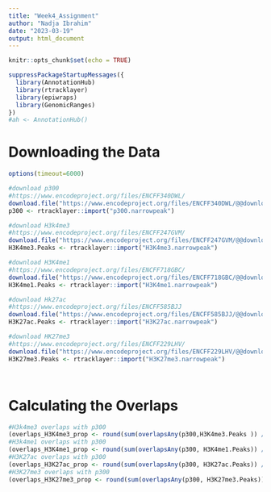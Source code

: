```yaml
---
title: "Week4_Assignment"
author: "Nadja Ibrahim"
date: "2023-03-19"
output: html_document
---
```


```r
knitr::opts_chunk$set(echo = TRUE)

```

```r
suppressPackageStartupMessages({
  library(AnnotationHub)
  library(rtracklayer)
  library(epiwraps)
  library(GenomicRanges)
})
#ah <- AnnotationHub()
```

# Downloading the Data

```r
options(timeout=6000)

#download p300 
#https://www.encodeproject.org/files/ENCFF340DWL/
download.file("https://www.encodeproject.org/files/ENCFF340DWL/@@download/ENCFF340DWL.bed.gz", "p300.narrowpeak")
p300 <- rtracklayer::import("p300.narrowpeak")

#download H3k4me3 
#https://www.encodeproject.org/files/ENCFF247GVM/
download.file("https://www.encodeproject.org/files/ENCFF247GVM/@@download/ENCFF247GVM.bed.gz", "H3K4me3.narrowpeak")
H3K4me3.Peaks <- rtracklayer::import("H3K4me3.narrowpeak")

#download H3K4me1
#https://www.encodeproject.org/files/ENCFF718GBC/
download.file("https://www.encodeproject.org/files/ENCFF718GBC/@@download/ENCFF718GBC.bed.gz", "H3K4me1.narrowpeak")
H3K4me1.Peaks <- rtracklayer::import("H3K4me1.narrowpeak")

#download Hk27ac
#https://www.encodeproject.org/files/ENCFF585BJJ
download.file("https://www.encodeproject.org/files/ENCFF585BJJ/@@download/ENCFF585BJJ.bed.gz", "H3K27ac.narrowpeak")
H3K27ac.Peaks <- rtracklayer::import("H3K27ac.narrowpeak")

#download HK27me3
#https://www.encodeproject.org/files/ENCFF229LHV/
download.file("https://www.encodeproject.org/files/ENCFF229LHV/@@download/ENCFF229LHV.bed.gz", "H3K27me3.narrowpeak")
H3K27me3.Peaks <- rtracklayer::import("H3K27me3.narrowpeak")




```

# Calculating the Overlaps 
```r
#H3k4me3 overlaps with p300
(overlaps_H3K4me3_prop <- round(sum(overlapsAny(p300,H3K4me3.Peaks )) / length(p300),3))
#H3k4me1 overlaps with p300
(overlaps_H3K4me1_prop <- round(sum(overlapsAny(p300, H3K4me1.Peaks)) / length(p300),3))
#H3K27ac overlaps with p300
(overlaps_H3K27ac_prop <- round(sum(overlapsAny(p300, H3K27ac.Peaks)) / length(p300),3))
#H3K27me3 overlaps with p300
(overlaps_H3K27me3_prop <- round(sum(overlapsAny(p300, H3K27me3.Peaks)) / length(p300),3))

```



